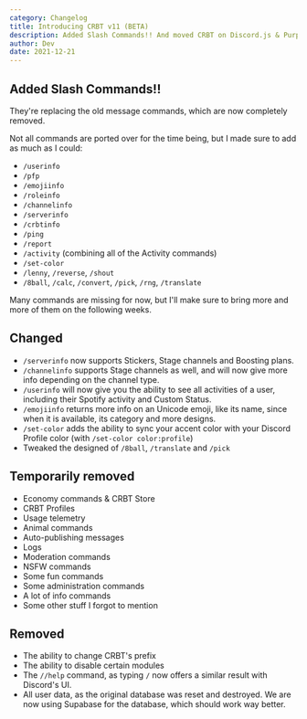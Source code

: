 ```yaml
---
category: Changelog
title: Introducing CRBT v11 (BETA)
description: Added Slash Commands!! And moved CRBT on Discord.js & Purplet! Arguaably the most important update to CRBT, ever!
author: Dev
date: 2021-12-21
---
```


<script lang="ts">
	'$lib/components/BlogHeader.svelte';
</script>

<MetaTags title={title} description={description} />
<BlogHeader metadata={metadata} />

<section itemprop="articleBody">

## Added Slash Commands!!

They're replacing the old message commands, which are now completely removed.

Not all commands are ported over for the time being, but I made sure to add as much as I could:

- `/userinfo`
- `/pfp`
- `/emojiinfo`
- `/roleinfo`
- `/channelinfo`
- `/serverinfo`
- `/crbtinfo`
- `/ping`
- `/report`
- `/activity` (combining all of the Activity commands)
- `/set-color`
- `/lenny`, `/reverse`, `/shout`
- `/8ball`, `/calc`, `/convert`, `/pick`, `/rng`, `/translate`

Many commands are missing for now, but I'll make sure to bring more and more of them on the following weeks.

## Changed

- `/serverinfo` now supports Stickers, Stage channels and Boosting plans.
- `/channelinfo` supports Stage channels as well, and will now give more info depending on the channel type.
- `/userinfo` will now give you the ability to see all activities of a user, including their Spotify activity and Custom Status.
- `/emojiinfo` returns more info on an Unicode emoji, like its name, since when it is available, its category and more designs.
- `/set-color` adds the ability to sync your accent color with your Discord Profile color (with `/set-color color:profile`)
- Tweaked the designed of `/8ball`, `/translate` and `/pick`

## Temporarily removed

- Economy commands & CRBT Store
- CRBT Profiles
- Usage telemetry
- Animal commands
- Auto-publishing messages
- Logs
- Moderation commands
- NSFW commands
- Some fun commands
- Some administration commands
- A lot of info commands
- Some other stuff I forgot to mention

## Removed

- The ability to change CRBT's prefix
- The ability to disable certain modules
- The `//help` command, as typing `/` now offers a similar result with Discord's UI.
- All user data, as the original database was reset and destroyed. We are now using Supabase for the database, which should work way better.

</section>
